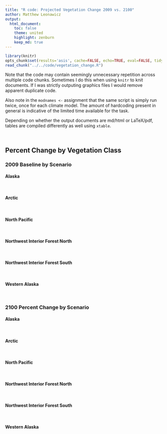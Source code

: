 ```yaml
---
title: "R code: Projected Vegetation Change 2009 vs. 2100"
author: Matthew Leonawicz
output:
  html_document:
    toc: false
    theme: united
    highlight: zenburn
    keep_md: true
---
```


```r
library(knitr)
opts_chunk$set(results='asis', cache=FALSE, echo=TRUE, eval=FALSE, tidy=TRUE, message=FALSE, warning=FALSE)
read_chunk("../../code/vegetation_change.R")
```

Note that the code may contain seemingly unnecessary repetition across multiple code chunks.
Sometimes I do this when using `knitr` to knit documents.
If I was strictly outputing graphics files I would remove apparent duplicate code.

Also note in the `modnames <-` assignment that the same script is simply run twice, once for each climate model.
The amount of hardcoding present in general is indicative of the limited time available for the task.

Depending on whether the output documents are md/html or LaTeX/pdf, tables are compiled differently as well using `xtable`.

```r
```

```r
```

## Percent Change by Vegetation Class
### 2009 Baseline by Scenario
#### Alaska
```r
```
```r
```

#### Arctic
```r
```
```r
```

#### North Pacific
```r
```
```r
```

#### Northwest Interior Forest North
```r
```
```r
```

#### Northwest Interior Forest South
```r
```
```r
```

#### Western Alaska
```r
```
```r
```

### 2100 Percent Change by Scenario
#### Alaska
```r
```
```r
```

#### Arctic
```r
```
```r
```

#### North Pacific
```r
```
```r
```

#### Northwest Interior Forest North
```r
```
```r
```

#### Northwest Interior Forest South
```r
```
```r
```

#### Western Alaska
```r
```
```r
```

